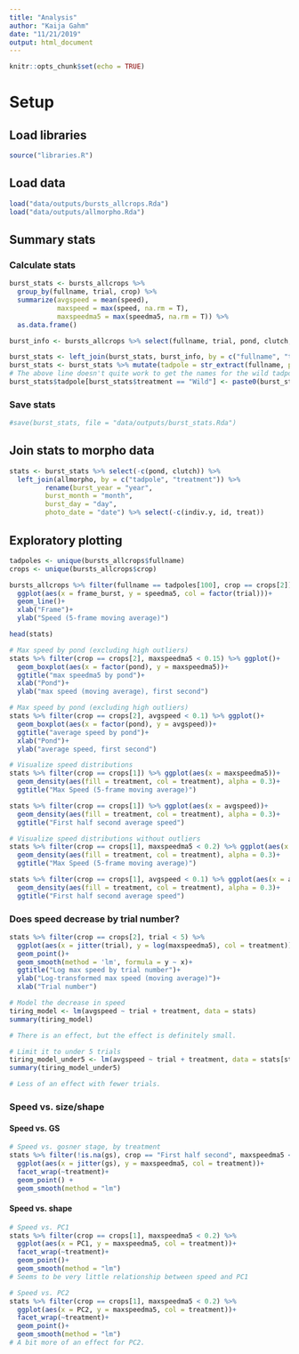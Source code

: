 ```yaml
---
title: "Analysis"
author: "Kaija Gahm"
date: "11/21/2019"
output: html_document
---
```


```r
knitr::opts_chunk$set(echo = TRUE)
```

# Setup
## Load libraries
```r
source("libraries.R")
```

## Load data
```r
load("data/outputs/bursts_allcrops.Rda")
load("data/outputs/allmorpho.Rda")
```

## Summary stats
### Calculate stats
```r
burst_stats <- bursts_allcrops %>% 
  group_by(fullname, trial, crop) %>%
  summarize(avgspeed = mean(speed),
            maxspeed = max(speed, na.rm = T),
            maxspeedma5 = max(speedma5, na.rm = T)) %>%
  as.data.frame()

burst_info <- bursts_allcrops %>% select(fullname, trial, pond, clutch, indiv, treatment, year, month, day, camera, crop) %>% distinct()

burst_stats <- left_join(burst_stats, burst_info, by = c("fullname", "trial", "crop"))
burst_stats <- burst_stats %>% mutate(tadpole = str_extract(fullname, pattern = "(?<=^).*(?=\\_[[:digit:]]{8}\\_.*$)"))
# The above line doesn't quite work to get the names for the wild tadpoles, so we have to add "Wild" on.
burst_stats$tadpole[burst_stats$treatment == "Wild"] <- paste0(burst_stats$tadpole[burst_stats$treatment == "Wild"], "_Wild")
```

### Save stats
```r
#save(burst_stats, file = "data/outputs/burst_stats.Rda")
```

## Join stats to morpho data
```r
stats <- burst_stats %>% select(-c(pond, clutch)) %>% 
  left_join(allmorpho, by = c("tadpole", "treatment")) %>%
         rename(burst_year = "year",
         burst_month = "month",
         burst_day = "day",
         photo_date = "date") %>% select(-c(indiv.y, id, treat))
```

## Exploratory plotting
```r
tadpoles <- unique(bursts_allcrops$fullname)
crops <- unique(bursts_allcrops$crop)

bursts_allcrops %>% filter(fullname == tadpoles[100], crop == crops[2]) %>% 
  ggplot(aes(x = frame_burst, y = speedma5, col = factor(trial)))+
  geom_line()+
  xlab("Frame")+
  ylab("Speed (5-frame moving average)")
```

```r
head(stats)

# Max speed by pond (excluding high outliers)
stats %>% filter(crop == crops[2], maxspeedma5 < 0.15) %>% ggplot()+
  geom_boxplot(aes(x = factor(pond), y = maxspeedma5))+
  ggtitle("max speedma5 by pond")+
  xlab("Pond")+
  ylab("max speed (moving average), first second")

# Max speed by pond (excluding high outliers)
stats %>% filter(crop == crops[2], avgspeed < 0.1) %>% ggplot()+
  geom_boxplot(aes(x = factor(pond), y = avgspeed))+
  ggtitle("average speed by pond")+
  xlab("Pond")+
  ylab("average speed, first second")

# Visualize speed distributions
stats %>% filter(crop == crops[1]) %>% ggplot(aes(x = maxspeedma5))+
  geom_density(aes(fill = treatment, col = treatment), alpha = 0.3)+
  ggtitle("Max Speed (5-frame moving average)")

stats %>% filter(crop == crops[1]) %>% ggplot(aes(x = avgspeed))+
  geom_density(aes(fill = treatment, col = treatment), alpha = 0.3)+
  ggtitle("First half second average speed")

# Visualize speed distributions without outliers
stats %>% filter(crop == crops[1], maxspeedma5 < 0.2) %>% ggplot(aes(x = maxspeedma5))+
  geom_density(aes(fill = treatment, col = treatment), alpha = 0.3)+
  ggtitle("Max Speed (5-frame moving average)")

stats %>% filter(crop == crops[1], avgspeed < 0.1) %>% ggplot(aes(x = avgspeed))+
  geom_density(aes(fill = treatment, col = treatment), alpha = 0.3)+
  ggtitle("First half second average speed")

```

### Does speed decrease by trial number?
```r
stats %>% filter(crop == crops[2], trial < 5) %>%
  ggplot(aes(x = jitter(trial), y = log(maxspeedma5), col = treatment))+
  geom_point()+
  geom_smooth(method = 'lm', formula = y ~ x)+
  ggtitle("Log max speed by trial number")+
  ylab("Log-transformed max speed (moving average)")+
  xlab("Trial number")
```
```r
# Model the decrease in speed
tiring_model <- lm(avgspeed ~ trial + treatment, data = stats)
summary(tiring_model)

# There is an effect, but the effect is definitely small.

# Limit it to under 5 trials
tiring_model_under5 <- lm(avgspeed ~ trial + treatment, data = stats[stats$trial < 5,])
summary(tiring_model_under5)

# Less of an effect with fewer trials.
```

### Speed vs. size/shape
#### Speed vs. GS
```r
# Speed vs. gosner stage, by treatment
stats %>% filter(!is.na(gs), crop == "First half second", maxspeedma5 < 0.2) %>% 
  ggplot(aes(x = jitter(gs), y = maxspeedma5, col = treatment))+
  facet_wrap(~treatment)+
  geom_point() +
  geom_smooth(method = "lm")
```

#### Speed vs. shape
```r
# Speed vs. PC1
stats %>% filter(crop == crops[1], maxspeedma5 < 0.2) %>%
  ggplot(aes(x = PC1, y = maxspeedma5, col = treatment))+
  facet_wrap(~treatment)+
  geom_point()+
  geom_smooth(method = "lm")
# Seems to be very little relationship between speed and PC1

# Speed vs. PC2
stats %>% filter(crop == crops[1], maxspeedma5 < 0.2) %>%
  ggplot(aes(x = PC2, y = maxspeedma5, col = treatment))+
  facet_wrap(~treatment)+
  geom_point()+
  geom_smooth(method = "lm")
# A bit more of an effect for PC2. 
```



